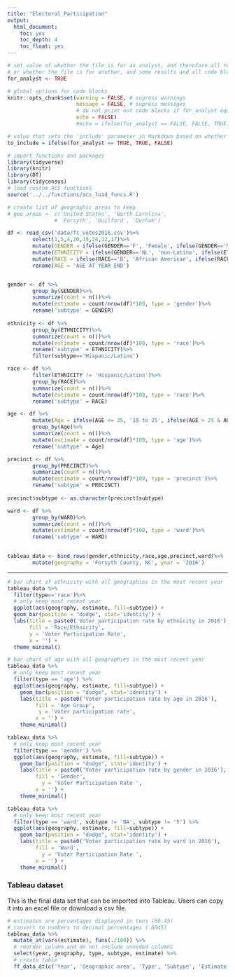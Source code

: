 ---
title: "Electoral Participation"
output:
  html_document:
    toc: yes
    toc_depth: 4
    toc_float: yes
---

```{r setup, include=FALSE}
# set value of whether the file is for an analyst, and therefore all resutls and code blocks are needed,
# or whether the file is for another, and some results and all code blocks are hidden
for_analyst <- TRUE

# global options for code blocks
knitr::opts_chunk$set(warning = FALSE, # supress warnings
                      message = FALSE, # supress messages
                      # do not print out code blocks if for_analyst equals FALSE
                      echo = FALSE)
                      #echo = ifelse(for_analyst == FALSE, FALSE, TRUE))

# value that sets the 'include' parameter in Markdown based on whether the document is for the analyst
to_include = ifelse(for_analyst == TRUE, TRUE, FALSE)
```

```{r import}
# import functions and packages
library(tidyverse)
library(knitr)
library(DT)
library(tidycensus)
# load custom ACS functions
source('../../functions/acs_load_funcs.R')
```


```{r}
# create list of geographic areas to keep
# geo_areas <- c('United States', 'North Carolina', 
               # 'Forsyth', 'Guilford', 'Durham')

df <- read_csv('data/fc_votes2016.csv')%>%
        select(1,5,4,20,19,24,12,17)%>%
        mutate(GENDER = ifelse(GENDER=='F', 'Female', ifelse(GENDER=='M', 'Male','Unspecified')))%>%
        mutate(ETHNICITY = ifelse(GENDER=='NL', 'non-Latino', ifelse(ETHNICITY=='HL', 'Hispanic/Latino','Unspecified')))%>%
        mutate(RACE = ifelse(RACE=='B', 'African American', ifelse(RACE=='W', 'White, non_hispanic', ifelse(RACE=='I', 'American Indian', ifelse(RACE=='M', 'Multi Racial', ifelse(RACE=='O', 'Other', ifelse(RACE=='A', 'Asian', 'Unspecified')))))))%>%
        rename(AGE = 'AGE AT YEAR END')


gender <- df %>%
        group_by(GENDER)%>%
        summarize(count = n())%>%
        mutate(estimate = count/nrow(df)*100, type = 'gender')%>%
        rename('subtype' = GENDER)
        
ethnicity <- df %>%
        group_by(ETHNICITY)%>%
        summarize(count = n())%>%
        mutate(estimate = count/nrow(df)*100, type = 'race')%>%
        rename('subtype' = ETHNICITY)%>%
        filter(subtype=='Hispanic/Latino')

race <- df %>%
        filter(ETHNICITY != 'Hispanic/Latino')%>%
        group_by(RACE)%>%
        summarize(count = n())%>%
        mutate(estimate = count/nrow(df)*100, type = 'race')%>%
        rename('subtype' = RACE)

age <- df %>%
        mutate(Age = ifelse(AGE <= 25, '18 to 25', ifelse(AGE > 25 & AGE <= 29, '26 to 29', ifelse(AGE > 29 & AGE <= 39, '30 to 39', ifelse((AGE > 39 & AGE <= 49), '40 to 49', ifelse(AGE > 49 & AGE <= 64, '50 to 64', ifelse(AGE > 64 & AGE <= 84, '65 to 84', '85 years and older' )))))))%>%
        group_by(Age)%>%
        summarize(count = n())%>%
        mutate(estimate = count/nrow(df)*100, type = 'age')%>%
        rename('subtype' = Age)

precinct <- df %>%
        group_by(PRECINCT)%>%
        summarize(count = n())%>%
        mutate(estimate = count/nrow(df)*100, type = 'precinct')%>%
        rename('subtype' = PRECINCT)
        
precinct$subtype <- as.character(precinct$subtype)

ward <- df %>%
        group_by(WARD)%>%
        summarize(count = n())%>%
        mutate(estimate = count/nrow(df)*100, type = 'ward')%>%
        rename('subtype' = WARD)
                                                                                              

tableau_data <- bind_rows(gender,ethnicity,race,age,precinct,ward)%>%
        mutate(geography = 'Forsyth County, NC', year = '2016')

```

------


```{r}
# bar chart of ethnicity with all geographies in the most recent year
tableau_data %>%
  filter(type=='race')%>%
  # only keep most recent year
  ggplot(aes(geography, estimate, fill=subtype)) +
  geom_bar(position = "dodge", stat='identity') +
  labs(title = paste0('Voter participation rate by ethnicity in 2016'),
       fill = 'Race/Ethnicity',
       y = 'Voter Participation Rate',
       x = '') +
  theme_minimal()
```



```{r}
# bar chart of age with all geographies in the most recent year
tableau_data %>%
  # only keep most recent year
  filter(type == 'age') %>%
  ggplot(aes(geography, estimate, fill=subtype)) +
    geom_bar(position = "dodge", stat='identity') +
    labs(title = paste0('Voter participation rate by age in 2016'),
         fill = 'Age Group',
          y = 'Voter participation rate',
         x = '') +
    theme_minimal()
```



```{r}
tableau_data %>%
  # only keep most recent year
  filter(type == 'gender') %>%
  ggplot(aes(geography, estimate, fill=subtype)) +
    geom_bar(position = "dodge", stat='identity') +
    labs(title = paste0('Voter participation rate by gender in 2016'),
         fill = 'Gender',
           y = 'Voter Participation Rate ',
         x = '') +
    theme_minimal()
```

```{r}
tableau_data %>%
  # only keep most recent year
  filter(type == 'ward', subtype != 'NA', subtype != '5') %>%
  ggplot(aes(geography, estimate, fill=subtype)) +
    geom_bar(position = "dodge", stat='identity') +
    labs(title = paste0('Voter participation rate by ward in 2016'),
         fill = 'Ward',
           y = 'Voter Participation Rate ',
         x = '') +
    theme_minimal()
```


### Tableau dataset

This is the final data set that can be imported into Tableau. Users can copy it into an excel file or download a csv file.

```{r}
# estimates are percentages displayed in tens (60.45)
# convert to numbers to decimal percentages (.6045)
tableau_data %>%
  mutate_at(vars(estimate), funs(./100)) %>%
  # reorder column and do not include unneded columns
  select(year, geography, type, subtype, estimate) %>%
  # create table
  ff_data_dt(c('Year', 'Geographic area', 'Type', 'Subtype', 'Estimate'), for_tableau=TRUE)
``` 
